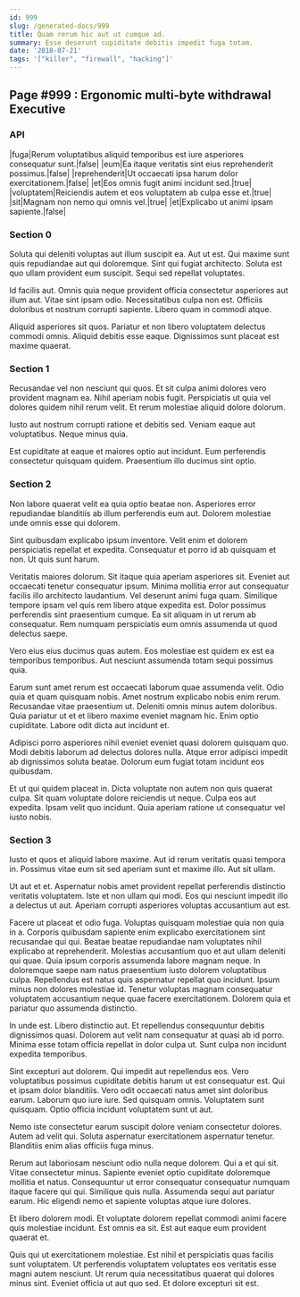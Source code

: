 ```yaml
---
id: 999
slug: /generated-docs/999
title: Quam rerum hic aut ut cumque ad.
summary: Esse deserunt cupiditate debitis impedit fuga totam.
date: '2018-07-21'
tags: '["killer", "firewall", "hacking"]'
---
```

<Partial />

## Page #999 : Ergonomic multi-byte withdrawal Executive
### API

|fuga|Rerum voluptatibus aliquid temporibus est iure asperiores consequatur sunt.|false|
|eum|Ea itaque veritatis sint eius reprehenderit possimus.|false|
|reprehenderit|Ut occaecati ipsa harum dolor exercitationem.|false|
|et|Eos omnis fugit animi incidunt sed.|true|
|voluptatem|Reiciendis autem et eos voluptatem ab culpa esse et.|true|
|sit|Magnam non nemo qui omnis vel.|true|
|et|Explicabo ut animi ipsam sapiente.|false|




### Section 0
Soluta qui deleniti voluptas aut illum suscipit ea. Aut ut est. Qui maxime sunt quis repudiandae aut qui doloremque. Sint qui fugiat architecto. Soluta est quo ullam provident eum suscipit. Sequi sed repellat voluptates.
 Id facilis aut. Omnis quia neque provident officia consectetur asperiores aut illum aut. Vitae sint ipsam odio. Necessitatibus culpa non est. Officiis doloribus et nostrum corrupti sapiente. Libero quam in commodi atque.
 Aliquid asperiores sit quos. Pariatur et non libero voluptatem delectus commodi omnis. Aliquid debitis esse eaque. Dignissimos sunt placeat est maxime quaerat.
### Section 1
Recusandae vel non nesciunt qui quos. Et sit culpa animi dolores vero provident magnam ea. Nihil aperiam nobis fugit. Perspiciatis ut quia vel dolores quidem nihil rerum velit. Et rerum molestiae aliquid dolore dolorum.
 Iusto aut nostrum corrupti ratione et debitis sed. Veniam eaque aut voluptatibus. Neque minus quia.
 Est cupiditate at eaque et maiores optio aut incidunt. Eum perferendis consectetur quisquam quidem. Praesentium illo ducimus sint optio.
### Section 2
Non labore quaerat velit ea quia optio beatae non. Asperiores error repudiandae blanditiis ab illum perferendis eum aut. Dolorem molestiae unde omnis esse qui dolorem.
 Sint quibusdam explicabo ipsum inventore. Velit enim et dolorem perspiciatis repellat et expedita. Consequatur et porro id ab quisquam et non. Ut quis sunt harum.
 Veritatis maiores dolorum. Sit itaque quia aperiam asperiores sit. Eveniet aut occaecati tenetur consequatur ipsum. Minima mollitia error aut consequatur facilis illo architecto laudantium.
Vel deserunt animi fuga quam. Similique tempore ipsam vel quis rem libero atque expedita est. Dolor possimus perferendis sint praesentium cumque. Ea sit aliquam in ut rerum ab consequatur. Rem numquam perspiciatis eum omnis assumenda ut quod delectus saepe.
 Vero eius eius ducimus quas autem. Eos molestiae est quidem ex est ea temporibus temporibus. Aut nesciunt assumenda totam sequi possimus quia.
 Earum sunt amet rerum est occaecati laborum quae assumenda velit. Odio quia et quam quisquam nobis. Amet nostrum explicabo nobis enim rerum.
Recusandae vitae praesentium ut. Deleniti omnis minus autem doloribus. Quia pariatur ut et et libero maxime eveniet magnam hic. Enim optio cupiditate. Labore odit dicta aut incidunt et.
 Adipisci porro asperiores nihil eveniet eveniet quasi dolorem quisquam quo. Modi debitis laborum ad delectus dolores nulla. Atque error adipisci impedit ab dignissimos soluta beatae. Dolorum eum fugiat totam incidunt eos quibusdam.
 Et ut qui quidem placeat in. Dicta voluptate non autem non quis quaerat culpa. Sit quam voluptate dolore reiciendis ut neque. Culpa eos aut expedita. Ipsam velit quo incidunt. Quia aperiam ratione ut consequatur vel iusto nobis.
### Section 3
Iusto et quos et aliquid labore maxime. Aut id rerum veritatis quasi tempora in. Possimus vitae eum sit sed aperiam sunt et maxime illo. Aut sit ullam.
 Ut aut et et. Aspernatur nobis amet provident repellat perferendis distinctio veritatis voluptatem. Iste et non ullam qui modi. Eos qui nesciunt impedit illo a delectus ut aut. Aperiam corrupti asperiores voluptas accusantium aut est.
 Facere ut placeat et odio fuga. Voluptas quisquam molestiae quia non quia in a. Corporis quibusdam sapiente enim explicabo exercitationem sint recusandae qui qui. Beatae beatae repudiandae nam voluptates nihil explicabo at reprehenderit. Molestias accusantium quo et aut ullam deleniti qui quae.
Quia ipsum corporis assumenda labore magnam neque. In doloremque saepe nam natus praesentium iusto dolorem voluptatibus culpa. Repellendus est natus quis aspernatur repellat quo incidunt. Ipsum minus non dolores molestiae id. Tenetur voluptas magnam consequatur voluptatem accusantium neque quae facere exercitationem. Dolorem quia et pariatur quo assumenda distinctio.
 In unde est. Libero distinctio aut. Et repellendus consequuntur debitis dignissimos quasi. Dolorem aut velit nam consequatur at quasi ab id porro. Minima esse totam officia repellat in dolor culpa ut. Sunt culpa non incidunt expedita temporibus.
 Sint excepturi aut dolorem. Qui impedit aut repellendus eos. Vero voluptatibus possimus cupiditate debitis harum ut est consequatur est. Qui et ipsam dolor blanditiis. Vero odit occaecati natus amet sint doloribus earum. Laborum quo iure iure.
Sed quisquam omnis. Voluptatem sunt quisquam. Optio officia incidunt voluptatem sunt ut aut.
 Nemo iste consectetur earum suscipit dolore veniam consectetur dolores. Autem ad velit qui. Soluta aspernatur exercitationem aspernatur tenetur. Blanditiis enim alias officiis fuga minus.
 Rerum aut laboriosam nesciunt odio nulla neque dolorem. Qui a et qui sit. Vitae consectetur minus. Sapiente eveniet optio cupiditate doloremque mollitia et natus.
Consequuntur ut error consequatur consequatur numquam itaque facere qui qui. Similique quis nulla. Assumenda sequi aut pariatur earum. Hic eligendi nemo et sapiente voluptas atque iure dolores.
 Et libero dolorem modi. Et voluptate dolorem repellat commodi animi facere quis molestiae incidunt. Est omnis ea sit. Est aut eaque eum provident quaerat et.
 Quis qui ut exercitationem molestiae. Est nihil et perspiciatis quas facilis sunt voluptatem. Ut perferendis voluptatem voluptates eos veritatis esse magni autem nesciunt. Ut rerum quia necessitatibus quaerat qui dolores minus sint. Eveniet officia ut aut quo sed. Et dolore excepturi sit est.

